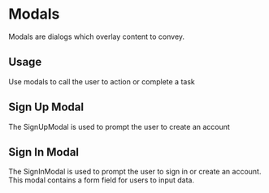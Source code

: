 
<Meta title="Design System/Components/Modals" component={SignUpModal} />

# Modals

Modals are dialogs which overlay content to convey. 

## Usage

Use modals to call the user to action or complete a task

## Sign Up Modal

The SignUpModal is used to prompt the user to create an account

<Preview withToolbar>
  <Story name="signUp">
    <SignUpModal showModal={boolean("Show Modal", true)} />
  </Story>
</Preview>

## Sign In Modal

The SignInModal is used to prompt the user to sign in or create an account. This modal contains a form field for users to input data.

<Story name="signIn">
  <SignInModal showModal={boolean("Show Modal", true)} />
</Story>